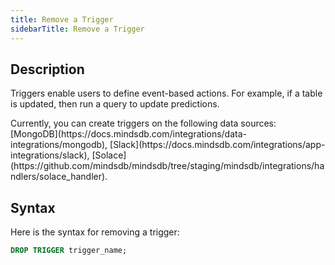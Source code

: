 ```yaml
---
title: Remove a Trigger
sidebarTitle: Remove a Trigger
---
```


## Description

Triggers enable users to define event-based actions. For example, if a table is updated, then run a query to update predictions.

<Info>
Currently, you can create triggers on the following data sources: [MongoDB](https://docs.mindsdb.com/integrations/data-integrations/mongodb), [Slack](https://docs.mindsdb.com/integrations/app-integrations/slack), [Solace](https://github.com/mindsdb/mindsdb/tree/staging/mindsdb/integrations/handlers/solace_handler).
</Info>

## Syntax

Here is the syntax for removing a trigger:

```sql
DROP TRIGGER trigger_name;
```
